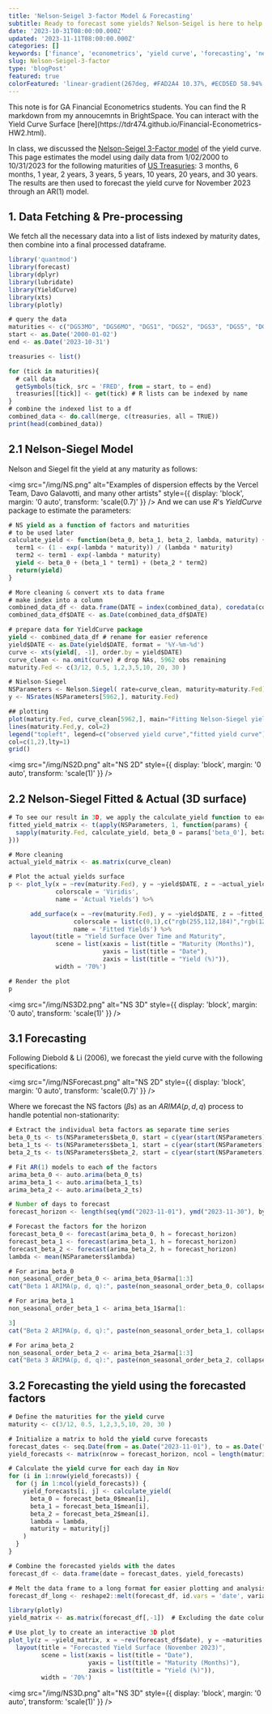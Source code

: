 ```yaml
---
title: 'Nelson-Seigel 3-factor Model & Forecasting'
subtitle: Ready to forecast some yields? Nelson-Seigel is here to help! No stochastic calculus required.
date: '2023-10-31T08:00:00.000Z'
updated: '2023-11-11T08:00:00.000Z'
categories: []
keywords: ['finance', 'econometrics', 'yield curve', 'forecasting', 'nelson-siegel']
slug: Nelson-Seigel-3-factor
type: 'blogPost'
featured: true
colorFeatured: 'linear-gradient(267deg, #FAD2A4 10.37%, #ECD5ED 58.94%, #92A6E9 98.35%);'
---
```


<Callout label="Before you start" variant="info">
  This note is for GA Financial Econometrics students. You can find the R
  markdown from my annoucemnts in BrightSpace. You can interact with the Yield
  Curve Surface
  [here](https://tdr474.github.io/Financial-Econometrics-HW2.html).
</Callout>

In class, we discussed the [Nelson-Seigel 3-Factor model](http://www.ssc.upenn.edu/~fdiebold/papers/paper60/djl.pdf) of the yield curve. This page estimates the model using daily data from 1/02/2000
to 10/31/2023 for the following maturities of [US Treasuries](https://fred.stlouisfed.org/): 3 months, 6 months, 1 year, 2 years, 3 years, 5 years, 10 years, 20 years, and 30 years. The results are then used to forecast the yield curve for November 2023 through an AR(1) model.

## 1. Data Fetching & Pre-processing

We fetch all the necessary data into a list of lists indexed by maturity dates, then combine into a final processed dataframe.

```javascript
library('quantmod')
library(forecast)
library(dplyr)
library(lubridate)
library(YieldCurve)
library(xts)
library(plotly)

# query the data
maturities <- c("DGS3MO", "DGS6MO", "DGS1", "DGS2", "DGS3", "DGS5", "DGS10", "DGS20", "DGS30")
start <- as.Date('2000-01-02')
end <- as.Date('2023-10-31')

treasuries <- list()

for (tick in maturities){
  # call data
  getSymbols(tick, src = 'FRED', from = start, to = end)
  treasuries[[tick]] <- get(tick) # R lists can be indexed by name
}
# combine the indexed list to a df
combined_data <- do.call(merge, c(treasuries, all = TRUE))
print(head(combined_data))
```

## 2.1 Nelson-Siegel Model

Nelson and Siegel fit the yield at any maturity as follows:


<img
  src="/img/NS.png"
  alt="Examples of dispersion effects by the Vercel Team, Davo Galavotti, and many other artists"
  style={{ display: 'block', margin: '0 auto', transform: 'scale(0.7)' }}
/>
And we can use $R$'s $YieldCurve$ package to estimate the parameters:

```js title = hi
# NS yield as a function of factors and maturities
# to be used later
calculate_yield <- function(beta_0, beta_1, beta_2, lambda, maturity) {
  term1 <- (1 - exp(-lambda * maturity)) / (lambda * maturity)
  term2 <- term1 - exp(-lambda * maturity)
  yield <- beta_0 + (beta_1 * term1) + (beta_2 * term2)
  return(yield)
}

# More cleaning & convert xts to data frame
# make index into a column
combined_data_df <- data.frame(DATE = index(combined_data), coredata(combined_data))
combined_data_df$DATE <- as.Date(combined_data_df$DATE)

# prepare data for YieldCurve package
yield <- combined_data_df # rename for easier reference
yield$DATE <- as.Date(yield$DATE, format = '%Y-%m-%d')
curve <- xts(yield[, -1], order.by = yield$DATE)
curve_clean <- na.omit(curve) # drop NAs, 5962 obs remaining
maturity.Fed <- c(3/12, 0.5, 1,2,3,5,10, 20, 30 )

# Nielson-Siegel
NSParameters <- Nelson.Siegel( rate=curve_clean, maturity=maturity.Fed)
y <- NSrates(NSParameters[5962,], maturity.Fed)

## plotting
plot(maturity.Fed, curve_clean[5962,], main="Fitting Nelson-Siegel yield curve (23/10/31)", xlab=c("Maturity (months)"), ylab=c('Market Yield'), type="o")
lines(maturity.Fed,y, col=2)
legend("topleft", legend=c("observed yield curve","fitted yield curve"),
col=c(1,2),lty=1)
grid()
```

<img
  src="/img/NS2D.png"
  alt="NS 2D"
  style={{ display: 'block', margin: '0 auto', transform: 'scale(1)' }}
/>

## 2.2 Nelson-Siegel Fitted & Actual (3D surface)

```javascript
# To see our result in 3D, we apply the calculate_yield function to each row in NSParameters
fitted_yield_matrix <- t(apply(NSParameters, 1, function(params) {
  sapply(maturity.Fed, calculate_yield, beta_0 = params['beta_0'], beta_1 = params['beta_1'], beta_2 = params['beta_2'], lambda = params['lambda'])
}))

# More cleaning
actual_yield_matrix <- as.matrix(curve_clean)

# Plot the actual yields surface
p <- plot_ly(x = ~rev(maturity.Fed), y = ~yield$DATE, z = ~actual_yield_matrix, type = 'surface',
             colorscale = 'Viridis',
             name = 'Actual Yields') %>%

      add_surface(x = ~rev(maturity.Fed), y = ~yield$DATE, z = ~fitted_yield_matrix,
                  colorscale = list(c(0,1),c("rgb(255,112,184)","rgb(128,0,64)")),
                  name = 'Fitted Yields') %>%
      layout(title = "Yield Surface Over Time and Maturity",
             scene = list(xaxis = list(title = "Maturity (Months)"),
                          yaxis = list(title = "Date"),
                          zaxis = list(title = "Yield (%)")),
             width = '70%')

# Render the plot
p
```

<img
  src="/img/NS3D2.png"
  alt="NS 3D"
  style={{ display: 'block', margin: '0 auto', transform: 'scale(1)' }}
/>

## 3.1 Forecasting

Following Diebold & Li (2006), we forecast the yield curve with the following specifications:

<img
  src="/img/NSForecast.png"
  alt="NS 2D"
  style={{ display: 'block', margin: '0 auto', transform: 'scale(0.7)' }}
/>

Where we forecast the NS factors ($\beta$s) as an $ARIMA(p, d, q)$ process to handle potential non-stationarity:

```javascript
# Extract the individual beta factors as separate time series
beta_0_ts <- ts(NSParameters$beta_0, start = c(year(start(NSParameters)), month(start(NSParameters))), frequency = 12)
beta_1_ts <- ts(NSParameters$beta_1, start = c(year(start(NSParameters)), month(start(NSParameters))), frequency = 12)
beta_2_ts <- ts(NSParameters$beta_2, start = c(year(start(NSParameters)), month(start(NSParameters))), frequency = 12)

# Fit AR(1) models to each of the factors
arima_beta_0 <- auto.arima(beta_0_ts)
arima_beta_1 <- auto.arima(beta_1_ts)
arima_beta_2 <- auto.arima(beta_2_ts)

# Number of days to forecast
forecast_horizon <- length(seq(ymd("2023-11-01"), ymd("2023-11-30"), by = "days"))

# Forecast the factors for the horizon
forecast_beta_0 <- forecast(arima_beta_0, h = forecast_horizon)
forecast_beta_1 <- forecast(arima_beta_1, h = forecast_horizon)
forecast_beta_2 <- forecast(arima_beta_2, h = forecast_horizon)
lambda <- mean(NSParameters$lambda)

# For arima_beta_0
non_seasonal_order_beta_0 <- arima_beta_0$arma[1:3]
cat("Beta 1 ARIMA(p, d, q):", paste(non_seasonal_order_beta_0, collapse = ", "), "\n")

# For arima_beta_1
non_seasonal_order_beta_1 <- arima_beta_1$arma[1:

3]
cat("Beta 2 ARIMA(p, d, q):", paste(non_seasonal_order_beta_1, collapse = ", "), "\n")

# For arima_beta_2
non_seasonal_order_beta_2 <- arima_beta_2$arma[1:3]
cat("Beta 3 ARIMA(p, d, q):", paste(non_seasonal_order_beta_2, collapse = ", "), "\n")
```

## 3.2 Forecasting the yield using the forecasted factors

```javascript
# Define the maturities for the yield curve
maturity <- c(3/12, 0.5, 1,2,3,5,10, 20, 30 )

# Initialize a matrix to hold the yield curve forecasts
forecast_dates <- seq.Date(from = as.Date("2023-11-01"), to = as.Date("2023-11-30"), by = "day")
yield_forecasts <- matrix(nrow = forecast_horizon, ncol = length(maturity))

# Calculate the yield curve for each day in Nov
for (i in 1:nrow(yield_forecasts)) {
  for (j in 1:ncol(yield_forecasts)) {
    yield_forecasts[i, j] <- calculate_yield(
      beta_0 = forecast_beta_0$mean[i],
      beta_1 = forecast_beta_1$mean[i],
      beta_2 = forecast_beta_2$mean[i],
      lambda = lambda,
      maturity = maturity[j]
    )
  }
}

# Combine the forecasted yields with the dates
forecast_df <- data.frame(date = forecast_dates, yield_forecasts)

# Melt the data frame to a long format for easier plotting and analysis
forecast_df_long <- reshape2::melt(forecast_df, id.vars = 'date', variable.name = 'maturity', value.name = 'yield')
```

```javascript
library(plotly)
yield_matrix <- as.matrix(forecast_df[,-1])  # Excluding the date column

# Use plot_ly to create an interactive 3D plot
plot_ly(z = ~yield_matrix, x = ~rev(forecast_df$date), y = ~maturities, type = "surface") %>%
  layout(title = "Forecasted Yield Surface (November 2023)",
         scene = list(xaxis = list(title = "Date"),
                      yaxis = list(title = "Maturity (Months)"),
                      zaxis = list(title = "Yield (%)")),
         width = '70%')
```

<img
  src="/img/NS3D.png"
  alt="NS 3D"
  style={{ display: 'block', margin: '0 auto', transform: 'scale(1)' }}
/>
